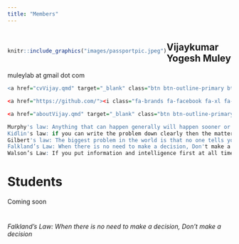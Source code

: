 ```yaml
---
title: "Members"
---
```


#  

::: {style="float:left;position: relative; top: 0px;"}
```r
knitr::include_graphics("images/passportpic.jpeg")
```
:::


## Vijaykumar Yogesh Muley

<i class="bi bi-envelope"></i> muleylab at gmail dot com


```r
<a href="cvVijay.qmd" target="_blank" class="btn btn-outline-primary btn-sm" role="button">Curriculum vitae</a>

<a href="https://github.com/"><i class="fa-brands fa-facebook fa-xl fa-spin" style="color: #1877f2;"></i></a>

<a href="aboutVijay.qmd" target="_blank" class="btn btn-outline-primary btn-sm" role="button">About me</a> <a href="bsVijay.qmd" target="_blank" class="btn btn-outline-primary btn-sm" role="button">Biographical sketch</a> <a href="cvVijay.qmd" target="_blank" class="btn btn-outline-primary btn-sm" role="button">Curriculum vitae</a>
```

```r
Murphy's law: Anything that can happen generally will happen sooner or later - The more you fear something, the more it will happen
Kidlin's law: if you can write the problem down clearly then the matter is half solved
Gilbert's law: The biggest problem in the world is that no one tells you how to do it - You just got to follow your process
Falkland’s Law: When there is no need to make a decision, Don't make a decision - Save that brain space for something more important.
Walson’s Law: If you put information and intelligence first at all times then the money keeps coming in  
```

# Students

Coming soon


# 
*Falkland’s Law: When there is no need to make a decision, Don't make a decision*

